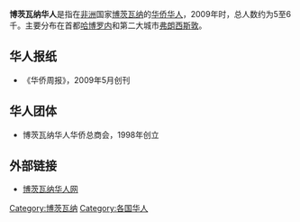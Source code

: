 {{nofootnotes|time=2010-06-18T09:48:48+00:00}}
'''博茨瓦纳华人'''是指在[[非洲|非洲]]国家[[博茨瓦纳|博茨瓦纳]]的[[华侨|华侨]][[华人|华人]]，2009年时，总人数约为5至6千。主要分布在首都[[哈博罗内|哈博罗内]]和第二大城市[[弗朗西斯敦|弗朗西斯敦]]。

==华人报纸==
*《华侨周报》，2009年5月创刊

==华人团体==
*博茨瓦纳华人华侨总商会，1998年创立

==外部链接==
*[https://web.archive.org/web/20090501122818/http://www.chinesebw.com/ 博茨瓦纳华人网]

{{海外华人}}

[[Category:博茨瓦纳|Category:博茨瓦纳]]
[[Category:各国华人|Category:各国华人]]